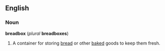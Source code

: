 {{Wikipedia}}
==English==

===Noun===
'''breadbox''' (''plural'' '''breadboxes''')
#A container for storing [[bread]] or other [[baked]] goods to keep them fresh.